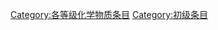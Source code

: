 {{Articles by Quality|topic=化学物质|project=化学物质|format=TOC}}

{{catmore1|[[Wikipedia:化学物质專題|Wikipedia:化学物质專題]]}}

[[Category:各等级化学物质条目|Category:各等级化学物质条目]]
[[Category:初级条目|Category:初级条目]]